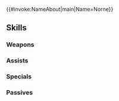 {{#invoke:NameAbout|main|Name=Norne}}{{HeroPage Tabs}}
{{Hero Infobox
|Name=Norne
|Title=The Volunteer
|WeaponType=Colorless Bow
|Origin=Fire Emblem: New Mystery of the Emblem
|Gender=Female
|MoveType=Infantry
|actorJP=原由実
|actorEN=Brittney Harvey
|artist=kaya8
|additionDate=September 19, 2019
|releaseDate=September 19, 2019
|poolDate=October 9, 2019
|randomStartTime=2019-10-19T07:00:00Z
|poolRarities=3,4
|TagID=ノルン
|InternalID=425
|Properties=tiara,demoted_202004
|cv1=1
|cv2=101500
|description=A volunteer who took up arms in the struggle that consumed her homeland, Altea. She aided Marth's escape when Altea fell. Appears in Fire Emblem: New Mystery of the Emblem.
|GrowthModifier=Gen 4
}}
{{Stats Page
|Lv1HP=18|Lv1ATK=8|Lv1SPD=10|Lv1DEF=7|Lv1RES=5
|GRHP=55|GRATK=55|GRSPD=60|GRDEF=55|GRRES=50
}}
==Skills==
===Weapons===
{{Weapons Table
|weapon1=Iron Bow
|weapon1Default=1
|weapon1Unlock=1
|weapon2=Steel Bow
|weapon2Default=3
|weapon2Unlock=2
|weapon3=Guard Bow
|weapon3Default=4
|weapon3Unlock=3
|weapon4=Guard Bow+
|weapon4Default=5
|weapon4Unlock=5
|weapon5=Volunteer Bow
|weapon5Default=
|weapon5Unlock=5
}}
===Assists===
{{Assists Table
|assist1=Reposition
|assist1Default=4
|assist1Unlock=3
}}
===Specials===
{{Specials Table
}}
===Passives===
{{Passives Table
|passiveA1=Brazen Spd/Def 1
|passiveA2=Brazen Spd/Def 2
|passiveA3=Brazen Spd/Def 3
|passiveA1Unlock=3
|passiveA2Unlock=4
|passiveA3Unlock=5
|passiveB1=Spd/Def Link 1
|passiveB2=Spd/Def Link 2
|passiveB3=Spd/Def Link 3
|passiveB1Unlock=1
|passiveB2Unlock=2
|passiveB3Unlock=4
}}
{{Heroes Navbox}}